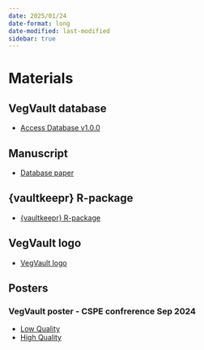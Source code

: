```yaml
---
date: 2025/01/24
date-format: long
date-modified: last-modified
sidebar: true
---
```


# Materials

## VegVault database

- [Access Database v1.0.0 ](){.btn} 

## Manuscript

- [Database paper](){.btn}

## {vaultkeepr} R-package

 - [{vaultkeepr} R-package](https://bit.ly/vaultkeepr)

## VegVault logo

 - [VegVault logo](https://github.com/OndrejMottl/VegVault/tree/main/Outputs/Figures/website/VegVault_logo.png)

## Posters

### VegVault poster - CSPE confrerence Sep 2024
- [Low Quality](Figures/poster2024/mottl_poster_compression_9.png)
- [High Quality](Figures/poster2024/mottl_poster.jpeg)